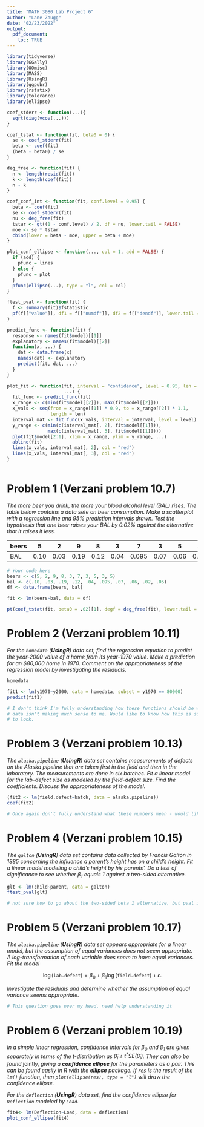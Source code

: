 ---
title: "MATH 3080 Lab Project 6"
author: "Lane Zaugg"
date: "02/23/2022"
output:
  pdf_document:
    toc: TRUE
---

```{r, include = FALSE}
library(tidyverse)
library(GGally)
library(OOmisc)
library(MASS)
library(UsingR)
library(ggpubr)
library(rstatix)
library(tolerance)
library(ellipse)

coef_stderr <- function(...){
  sqrt(diag(vcov(...)))
}

coef_tstat <- function(fit, beta0 = 0) {
  se <- coef_stderr(fit)
  beta <- coef(fit)
  (beta - beta0) / se
}

deg_free <- function(fit) {
  n <- length(resid(fit))
  k <- length(coef(fit))
  n - k
}

coef_conf_int <- function(fit, conf.level = 0.95) {
  beta <- coef(fit)
  se <- coef_stderr(fit)
  nu <- deg_free(fit)
  tstar <- qt((1 - conf.level) / 2, df = nu, lower.tail = FALSE)
  moe <- se * tstar
  cbind(lower = beta - moe, upper = beta + moe)
}

plot_conf_ellipse <- function(..., col = 1, add = FALSE) {
  if (add) {
    pfunc = lines
  } else {
    pfunc = plot
  }
  pfunc(ellipse(...), type = "l", col = col)
}

ftest_pval <- function(fit) {
  f <- summary(fit)$fstatistic
  pf(f[["value"]], df1 = f[["numdf"]], df2 = f[["dendf"]], lower.tail = FALSE)
}

predict_func <- function(fit) {
  response <- names(fit$model)[[1]]
  explanatory <- names(fit$model)[[2]]
  function(x, ...) {
    dat <- data.frame(x)
    names(dat) <- explanatory
    predict(fit, dat, ...)
  }
}

plot_fit <- function(fit, interval = "confidence", level = 0.95, len = 1000,
                     ...) {
  fit_func <- predict_func(fit)
  x_range <- c(min(fit$model[[2]]), max(fit$model[[2]]))
  x_vals <- seq(from = x_range[[1]] * 0.9, to = x_range[[2]] * 1.1,
                length = len)
  interval_mat <- fit_func(x_vals, interval = interval, level = level)
  y_range <- c(min(c(interval_mat[, 2], fit$model[[1]])),
               max(c(interval_mat[, 3], fit$model[[1]])))
  plot(fit$model[2:1], xlim = x_range, ylim = y_range, ...)
  abline(fit)
  lines(x_vals, interval_mat[, 2], col = "red")
  lines(x_vals, interval_mat[, 3], col = "red")
}



```

# Problem 1 (Verzani problem 10.7)

*The more beer you drink, the more your blood alcohol level (BAL) rises. The
table below contains a data sete on beer consumption. Make a scatterplot with a
regression line and 95% prediction intervals drawn. Test the hypothesis that one
beer raises your BAL by 0.02% against the alternative that it raises it less.*

| beers |   5  |   2  |   9  |   8  |   3  |   7   |   3  |   5  |   3  |   5  |
|-------|------|------|------|------|------|-------|------|------|------|------|
| BAL   | 0.10 | 0.03 | 0.19 | 0.12 | 0.04 | 0.095 | 0.07 | 0.06 | 0.02 | 0.05 |

```{r, error = TRUE}
# Your code here
beers <- c(5, 2, 9, 8, 3, 7, 3, 5, 3, 5)
bal <- c(.10, .03, .19, .12, .04, .095, .07, .06, .02, .05)
df <- data.frame(beers, bal)

fit <- lm(beers~bal, data = df)

pt(coef_tstat(fit, beta0 = .02)[1], degf = deg_free(fit), lower.tail = FALSE)

```

# Problem 2 (Verzani problem 10.11)

*For the `homedata` (**UsingR**) data set, find the regression equation to
predict the year-2000 value of a home from its year-1970 value. Make a
prediction for an \$80,000 home in 1970. Comment on the appropriateness of the
regression model by investigating the residuals.*

```{r, error = TRUE}
homedata

fit1 <- lm(y1970~y2000, data = homedata, subset = y1970 == 80000)
predict(fit1)

# I don't think I'm fully understanding how these functions should be working
# data isn't making much sense to me. Would like to know how this is supposed 
# to look.

```

# Problem 3 (Verzani problem 10.13)

*The `alaska.pipeline` (**UsingR**) data set contains measurements of defects on
the Alaska pipeline that are taken first in the field and then in the
laboratory. The measurements are done in six batches. Fit a linear model for the
lab-defect size as modeled by the field-defect size. Find the coefficients.
Discuss the appropriateness of the model.*

```{r, error = TRUE}
(fit2 <- lm(field.defect~batch, data = alaska.pipeline))
coef(fit2)

# Once again don't fully understand what these numbers mean - would like to know
```

# Problem 4 (Verzani problem 10.15)

*The `galton` (**UsingR**) data set contains data collected by Francis Galton in
1885 concerning the influence a parent's height has on a child's height. Fit a
linear model modeling a child's height by his parents'. Do a test of
significance to see whether $\beta_1$ equals 1 against a two-sided alternative.*

```{r, error = TRUE}
glt <- lm(child~parent, data = galton)
ftest_pval(glt)

# not sure how to go about the two-sided beta 1 alternative, but pval is small
```

# Problem 5 (Verzani problem 10.17)

*The `alaska.pipeline` (**UsingR**) data set appears appropriate for a linear
model, but the assumption of equal variances does not seem appropriate. A
log-transformation of each variable does seem to have equal variances. Fit the
model*

$$\log(\texttt{lab.defect}) = \beta_0 + \beta_1 \log(\texttt{field.defect}) +
\epsilon.$$

*Investigate the residuals and determine whether the assumption of equal
variance seems appropriate.*

```{r, error = TRUE}
# This question goes over my head, need help understanding it
```

# Problem 6 (Verzani problem 10.19)

*In a simple linear regression, confidence intervals for $\beta_0$ and $\beta_1$
are given separately in terms of the $t$-distribution as $\hat{\beta}_i \pm t^*
\text{SE}(\hat{\beta}_i)$. They can also be found* jointly, *giving a
**confidence ellipse** for the parameters as a pair. This can be found easily in
R with the **ellipse** package. If `res` is the result of the `lm()` function,
then `plot(ellipse(res), type = "l")` will draw the confidence ellipse.*

*For the `deflection` (**UsingR**) data set, find the confidence ellipse for
`Deflection` modeled by `Load`.*

```{r, error = TRUE}

fit4<- lm(Deflection~Load, data = deflection)
plot_conf_ellipse(fit4)

```
